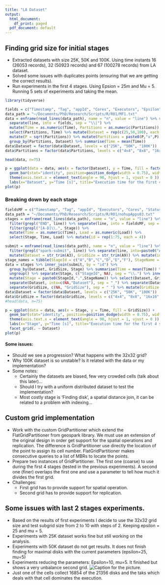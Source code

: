```yaml
---
title: "LA Dataset"
output:
  html_document:
    df_print: paged
  pdf_document: default
---
```


## Finding grid size for initial stages
* Extracted datasets with size 25K, 50K and 100K.  Using time instants 16 (26053 records), 32 (50923 records) and 67 (100278 records) from LA dataset.
* Solved some issues with duplicates points (ensuring that we are getting the correct results).
* Run experiments in the first 4 stages. Using Epsion = 25m and Mu = 5.  Running 5 sets of experiments and taking the mean.

```r
library(tidyverse)
```

```r
fields = c("Timestamp", "Tag", "appId", "Cores", "Executors", "Epsilon", "Mu", "Partitions", "Time")
data_path = "~/Documents/PhD/Research/Scripts/R/R01/MF1.txt"
data = enframe(read_lines(data_path), name = "n", value = "line") %>% select(line) %>% 
  separate(line, into = fields, sep = "\\|") %>%
  mutate(Time = as.numeric(Time), Partitions = as.numeric(Partitions)) %>%
  select(Partitions, Time) %>% mutate(Dataset = rep(c(25,50,100), each = 5, times = 5)) %>%
  mutate(P = sqrt(Partitions)) %>% mutate(Partitions = paste0(P,"x",P), Dataset = paste0(Dataset, "K")) %>%
  group_by(Partitions, Dataset) %>% summarise(Time = mean(Time))
data$Dataset = factor(data$Dataset, levels = c("25K", "50K", "100K"))
data$Partitions = factor(data$Partitions, levels = c("4x4", "8x8", "16x16", "32x32", "64x64"))

head(data, n=75)

p = ggplot(data = data, aes(x = factor(Dataset), y = Time, fill = factor(Partitions))) +
  geom_bar(stat="identity", position=position_dodge(width = 0.75), width = 0.7) + 
  theme(axis.text.x = element_text(angle = 90, hjust = 1, vjust = 0 )) +
  labs(x="Dataset", y="Time [s]", title="Execution time for the first 4 stages by grid size", fill="Grid Size") 
plot(p)
```

### Breaking down by each stage

```r
fieldsMF = c("Timestamp", "Tag", "appId", "Executors", "Cores", "Status", "Duration", "Stage", "Time", "Load", "Interval")
data_path = "~/Documents/PhD/Research/Scripts/R/R01/nohupApps03.txt"
stages = enframe(read_lines(data_path), name = "n", value = "line") %>% select(line) %>% filter(grepl("\\|MF\\|", line)) %>%
  filter(grepl("END", line)) %>% separate(line, into = fieldsMF, sep = "\\|") %>%
  filter(grepl("[A-D]\\.", Stage)) %>%
  mutate(Time = as.numeric(Time), Load = as.numeric(Load)) %>%
  select(Stage, Time, Load) %>% mutate(id = rep(1:75, each = 4))

submit = enframe(read_lines(data_path), name = "n", value = "line") %>% select(line) %>% 
  filter(grepl("spark-submit", line)) %>% separate(line, into=paste0("A", 1:13), sep = "--") %>% 
  mutate(Dataset = str_trim(A3), GridSize = str_trim(A9)) %>% mutate(id = 1:75)
stage_names = tibble(StageId = c("A","B","C","D","E","F"), StageName = c("Partitioning points", "Finding pairs", "Computing centers", "Finding disks", "Partitioning disks", "Maximal disks"))
data = stages %>% inner_join(submit, by = "id") %>%
  group_by(Dataset, GridSize, Stage) %>% summarise(Time = mean(Time)) %>%
  ungroup() %>% separate(Stage, c("StageId", NA), sep = "\\.") %>% inner_join(stage_names, by = "StageId") %>%
  mutate(Stage = paste0(StageId,".",StageName)) %>% select(Dataset, GridSize, Stage, Time) %>%
  separate(Dataset, into=c(NA,"Dataset"), sep = "_") %>% separate(Dataset, into=c("Dataset", NA), sep = "\\.") %>%
  separate(GridSize, c(NA, "GridSize"), sep = " ") %>% mutate(GridSize = paste0(GridSize, "x", GridSize))
data$Dataset = factor(data$Dataset, levels = c("25K", "50K", "100K"))
data$GridSize = factor(data$GridSize, levels = c("4x4", "8x8", "16x16", "32x32", "64x64"))
#head(data, n=75)

p = ggplot(data = data, aes(x = Stage, y = Time, fill = GridSize)) +
  geom_bar(stat="identity", position=position_dodge(width = 0.75), width = 0.7) + 
  theme(axis.text.x = element_text(angle = 90, hjust = 1, vjust = 0 )) +
  labs(x="Stage", y="Time [s]", title="Execution time for the first 4 stages by grid size", fill="Grid Size") +
  facet_grid(. ~ Dataset)
plot(p)
```

#### Some issues: 
* Should we see a progression? What happens with the 32x32 grid?
* Why 100K dataset is so unstable? Is it related with the data or my implementation?
* Some notes: 
  + Certainly the datasets are biased, few very crowded cells (talk about this later)...
  + Should I try with a uniform distributed dataset to test the implementation?
  + Most costly stage is 'Finding disk', a spatial distance join, it can be related to a problem with indexing...
  
## Custom grid implementation
* Work with the custom GridPartitioner which extend the FlatGridPartitioner from geospark library.  We must use an extension of the original design in order get support for the spatial operations and replication.  The difference is GridPartitioner use directly the location of the point to assign its cell number.  FlatGridPartitioner makes consecutive queries to a list of MBRs to locate the points.  
* Prepare two instances of GridPartitioner.  The first one (coarse) to use during the first 4 stages (tested in the previous experiments).  A second one (finer) overlaps the first one and use a parameter to tell how much it divides the first grid. 
* Challenges:
  + First grid has to provide support for spatial operation.
  + Second grid has to provide support for replication.

## Some issues with last 2 stages experiments.
* Based on the results of first experiments I decide to use the 32x32 grid size and test subgrid size from 2 to 10 with steps of 2.  Keeping epsilon = 25 and mu = 5.
* Experiments with 25K dataset works fine but still working on the analysis.
* Experiments with 50K dataset do not get results.  It does not finish finding for maximal disks with the current parameters (epsilon=25, mu=5)
* Experiments reducing the parameters: Epsilon=10, mu=5.  It finished but shows a very unbalance second grid.
![Caption for the picture.](UnbalanceGrid.png)
* Just one of the cells collect 16854 of the 21356 disks and the taks which deals with that cell dominates the execution. 